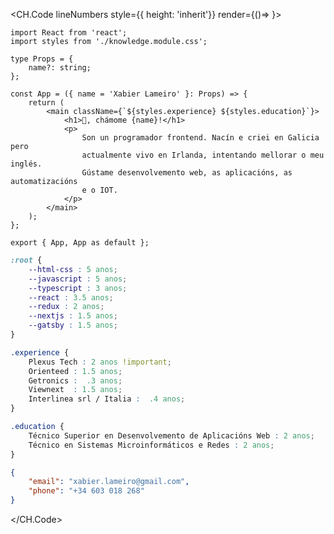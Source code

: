 <CH.Code lineNumbers style={{ height: 'inherit'}} render={()=> <ControlButtons/>}>

```tsx index.tsx box=9[23:38]
import React from 'react';
import styles from './knowledge.module.css';

type Props = {
    name?: string;
};

const App = ({ name = 'Xabier Lameiro' }: Props) => {
    return (
        <main className={`${styles.experience} ${styles.education}`}>
            <h1>👋, chámome {name}!</h1>
            <p>
                Son un programador frontend. Nacín e criei en Galicia pero
                actualmente vivo en Irlanda, intentando mellorar o meu inglés.
                Gústame desenvolvemento web, as aplicacións, as automatizacións
                e o IOT.
            </p>
        </main>
    );
};

export { App, App as default };
```

```css knowledge.module.css
:root {
    --html-css : 5 anos;
    --javascript : 5 anos;
    --typescript : 3 anos;
    --react : 3.5 anos;
    --redux : 2 anos;
    --nextjs : 1.5 anos;
    --gatsby : 1.5 anos;
}

.experience {
    Plexus Tech : 2 anos !important;
    Orienteed : 1.5 anos;
    Getronics :  .3 anos;
    Viewnext  : 1.5 anos;
    Interlinea srl / Italia :  .4 anos;
}

.education {
    Técnico Superior en Desenvolvemento de Aplicacións Web : 2 anos;
    Técnico en Sistemas Microinformáticos e Redes : 2 anos;
}
```

```json contact.json
{
    "email": "xabier.lameiro@gmail.com",
    "phone": "+34 603 018 268"
}
```

</CH.Code>
